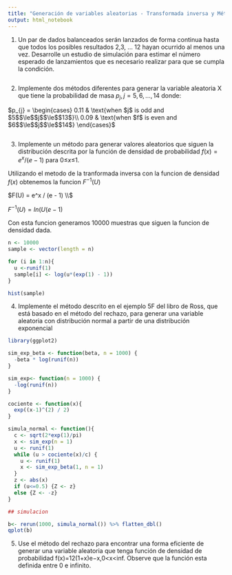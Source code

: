 ```yaml
---
title: "Generación de variables aleatorias - Transformada inversa y Método del rechazo"
output: html_notebook
---
```


1. Un par de dados balanceados serán lanzados de forma continua hasta que todos los posibles resultados 2,3, ... 12 hayan ocurrido al menos una vez. Desarrolle un estudio de simulación para estimar el número esperado de lanzamientos que es necesario realizar para que se cumpla la condición.

```r

```


2. Implemente dos métodos diferentes para generar la variable aleatoria X que tiene la probabilidad de masa $p_j, j=5,6,..., 14$ donde:

$p_{j} = 
\begin{cases}
  0.11 & \text{when $j$ is odd and $5$$\le$$j$$\le$$13$}\\
  0.09 & \text{when $f$ is even and $6$$\le$$j$$\le$$14$}
\end{cases}$

```r

```


3. Implemente un método para generar valores aleatorios que siguen la distribución descrita por la función de densidad de probabilidad $f(x)=e^x/(e−1)$ para $0$$\le$$x$$\le$$1$.


Utilizando el metodo de la tranformada inversa con la funcion de densidad $f(x)$ obtenemos la funcion $F^{-1}(U)$

$F(U) = e^x / (e - 1) \\$

$F^{-1}(U) = ln(U(e - 1)$

Con esta funcion generamos 10000 muestras que siguen la funcion de densidad dada.

```r
n <- 10000
sample <- vector(length = n)

for (i in 1:n){
  u <-runif(1)
  sample[i] <- log(u*(exp(1) - 1))
}

hist(sample)

```


4. Implemente el método descrito en el ejemplo 5F del libro de Ross, que está basado en el método del rechazo, para generar una variable aleatoria con distribución normal a partir de una distribución exponencial

```r

library(ggplot2)

sim_exp_beta <- function(beta, n = 1000) {
  -beta * log(runif(n))
}

sim_exp<- function(n = 1000) {
  -log(runif(n))
}

cociente <- function(x){
  exp((x-1)^(2) / 2)
}

simula_normal <- function(){
  c <- sqrt(2*exp(1)/pi)
  x <- sim_exp(n = 1)
  u <- runif(1)
  while (u > cociente(x)/c) {
    u <- runif(1)
    x <- sim_exp_beta(1, n = 1)
  }
  z <- abs(x)
  if (u<=0.5) {Z <- z}
  else {Z <- -z} 
}

## simulacion

b<- rerun(1000, simula_normal()) %>% flatten_dbl()
qplot(b)   
```   


5. Use el método del rechazo para encontrar una forma eficiente de generar una variable aleatoria que tenga función de densidad de probabilidad f(x)=12(1+x)e−x,0<x<inf. Observe que la función esta definida entre 0 e infinito.

```r

```

